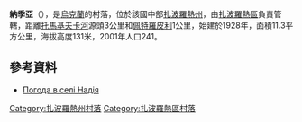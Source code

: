 {{coord|48|2|0|N|34|55|47|E|scale:100000|display=title}}

'''納季亞'''（{{lang-uk|Надія}}），是[[烏克蘭|烏克蘭]]的村落，位於該國中部[[扎波羅熱州|扎波羅熱州]]，由[[扎波羅熱區|扎波羅熱區]]負責管轄，距離[[托馬基夫卡河|托馬基夫卡河]]源頭3公里和[[佩特羅皮利|佩特羅皮利]]1公里，始建於1928年，面積11.3平方公里，海拔高度131米，2001年人口241。

==參考資料==
* [http://weather.in.ua/ua/zaporozhskaja/16580 Погода в селі Надія] {{Wayback|url=http://weather.in.ua/ua/zaporozhskaja/16580 |date=20111220045346 }}

[[Category:扎波羅熱州村落|Category:扎波羅熱州村落]]
[[Category:扎波羅熱區村落|Category:扎波羅熱區村落]]


{{Zaporizhia-geo-stub}}